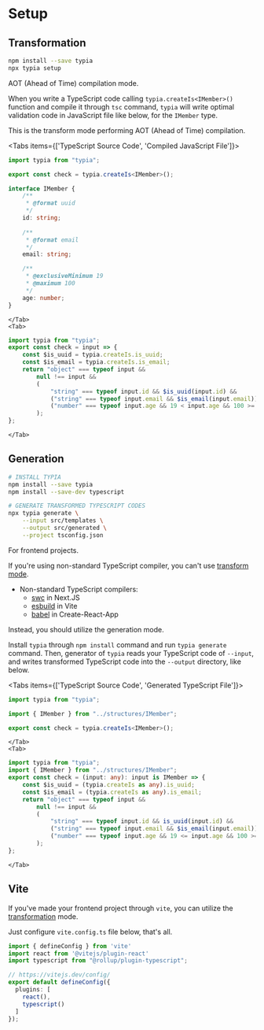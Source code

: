 
# Setup
## Transformation
```bash copy showLineNumbers
npm install --save typia
npx typia setup
```

AOT (Ahead of Time) compilation mode.

When you write a TypeScript code calling `typia.createIs<IMember>()` function and compile it through `tsc` command, `typia` will write optimal validation code in JavaScript file like below, for the `IMember` type. 

This is the transform mode performing AOT (Ahead of Time) compilation.

<Tabs items={['TypeScript Source Code', 'Compiled JavaScript File']}>
    <Tab>
```typescript filename="src/check.ts" showLineNumbers {3}
import typia from "typia";

export const check = typia.createIs<IMember>();

interface IMember {
    /**
     * @format uuid
     */
    id: string;
    
    /**
     * @format email
     */
    email: string;

    /**
     * @exclusiveMinimum 19
     * @maximum 100
     */
    age: number;
}
```
    </Tab>
    <Tab>
```javascript filename="bin/check.js" showLineNumbers {2-12}
import typia from "typia";
export const check = input => {
    const $is_uuid = typia.createIs.is_uuid;
    const $is_email = typia.createIs.is_email;
    return "object" === typeof input && 
        null !== input && 
        (
            "string" === typeof input.id && $is_uuid(input.id) && 
            ("string" === typeof input.email && $is_email(input.email)) && 
            ("number" === typeof input.age && 19 < input.age && 100 >= input.age)
        );
};
```
    </Tab>
</Tabs>



## Generation
```bash
# INSTALL TYPIA
npm install --save typia
npm install --save-dev typescript

# GENERATE TRANSFORMED TYPESCRIPT CODES
npx typia generate \
    --input src/templates \
    --output src/generated \
    --project tsconfig.json
```

For frontend projects.

If you're using non-standard TypeScript compiler, you can't use [transform mode](#transformation).

  - Non-standard TypeScript compilers:
    - [swc](https://swc.rs/) in Next.JS
    - [esbuild](https://esbuild.github.io/) in Vite
    - [babel](https://babeljs.io/) in Create-React-App

Instead, you should utilize the generation mode. 

Install `typia` through `npm install` command and run `typia generate` command. Then, generator of `typia` reads your TypeScript code of `--input`, and writes transformed TypeScript code into the `--output` directory, like below.

<Tabs items={['TypeScript Source Code', 'Generated TypeScript File']}>
    <Tab>
```typescript filename="src/templates/check.ts" showLineNumbers {5}
import typia from "typia";

import { IMember } from "../structures/IMember";

export const check = typia.createIs<IMember>();
```
    </Tab>
    <Tab>
```typescript filename="src/generated/check.ts" showLineNumbers {3-13}
import typia from "typia";
import { IMember } from "../structures/IMember";
export const check = (input: any): input is IMember => {
    const $is_uuid = (typia.createIs as any).is_uuid;
    const $is_email = (typia.createIs as any).is_email;
    return "object" === typeof input && 
        null !== input && 
        (
            "string" === typeof input.id && is_uuid(input.id) && 
            ("string" === typeof input.email && $is_email(input.email)) && 
            ("number" === typeof input.age && 19 <= input.age && 100 >= input.age)
        );
};
```
    </Tab>
</Tabs>




## Vite
If you've made your frontend project through `vite`, you can utilize the [transformation](#transformation) mode.

Just configure `vite.config.ts` file below, that's all.

```typescript filename="vite.config.ts"
import { defineConfig } from 'vite'
import react from '@vitejs/plugin-react'
import typescript from "@rollup/plugin-typescript";

// https://vitejs.dev/config/
export default defineConfig({
  plugins: [
    react(),
    typescript()
  ]
});
```